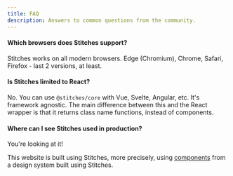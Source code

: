 ```yaml
---
title: FAQ
description: Answers to common questions from the community.
---
```


#### Which browsers does Stitches support?

Stitches works on all modern browsers. Edge (Chromium), Chrome, Safari, Firefox - last 2 versions, at least.

#### Is Stitches limited to React?

No. You can use `@stitches/core` with Vue, Svelte, Angular, etc. It's framework agnostic. The main difference between this and the React wrapper is that it returns class name functions, instead of components.

#### Where can I see Stitches used in production?

You're looking at it!

This website is built using Stitches, more precisely, using [components](https://github.com/radix-ui/design-system) from a design system built using Stitches.
